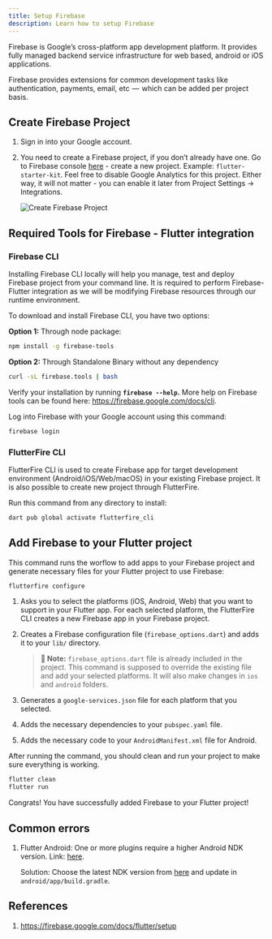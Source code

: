 ```yaml
---
title: Setup Firebase
description: Learn how to setup Firebase
---
```


Firebase is Google’s cross-platform app development platform. It provides fully managed backend service infrastructure for web based, android or iOS applications.

Firebase provides extensions for common development tasks like authentication, payments, email, etc  —  which can be added per project basis.

## Create Firebase Project

1. Sign in into your Google account.
2. You need to create a Firebase project, if you don’t already have one. Go to Firebase console [here](https://console.firebase.google.com/) - create a new project. Example: `flutter-starter-kit`. Feel free to disable Google Analytics for this project. Either way, it will not matter - you can enable it later from Project Settings → Integrations.

    <Image src={gsignin} alt="Create Firebase Project" />

## Required Tools for Firebase - Flutter integration

### Firebase CLI

Installing Firebase CLI locally will help you manage, test and deploy Firebase project from your command line. It is required to perform Firebase-Flutter integration as we will be modifying Firebase resources through our runtime environment.

To download and install Firebase CLI, you have two options:

**Option 1:** Through node package:
```bash
npm install -g firebase-tools
```

**Option 2:** Through Standalone Binary without any dependency

```bash
curl -sL firebase.tools | bash
```

Verify your installation by running **`firebase --help`.** More help on Firebase tools can be found here: https://firebase.google.com/docs/cli.

Log into Firebase with your Google account using this command:

```bash
firebase login
```

### FlutterFire CLI

FlutterFire CLI is used to create Firebase app for target development environment (Android/iOS/Web/macOS) in your existing Firebase project. It is also possible to create new project through FlutterFire.

Run this command from any directory to install:

```bash
dart pub global activate flutterfire_cli
```

## Add Firebase to your Flutter project

This command runs the worflow to add apps to your Firebase project and generate necessary files for your Flutter project to use Firebase:
```bash
flutterfire configure
```

1. Asks you to select the platforms (iOS, Android, Web) that you want to support in your Flutter app. For each selected platform, the FlutterFire CLI creates a new Firebase app in your Firebase project.
2. Creates a Firebase configuration file (`firebase_options.dart`) and adds it to your `lib/` directory. 

    > **👋 Note:** `firebase_options.dart` file is already included in the project. This command is supposed to override the existing file and add your selected platforms. It will also make changes in `ios` and `android` folders.

3. Generates a `google-services.json` file for each platform that you selected.
4. Adds the necessary dependencies to your `pubspec.yaml` file.
5. Adds the necessary code to your `AndroidManifest.xml` file for Android.

After running the command, you should clean and run your project to make sure everything is working.

```bash
flutter clean
flutter run
```

Congrats! You have successfully added Firebase to your Flutter project!

## Common errors
1. Flutter Android: One or more plugins require a higher Android NDK version. Link: [here](https://stackoverflow.com/questions/73032815/flutter-android-one-or-more-plugins-require-a-higher-android-ndk-version).
    
    Solution: Choose the latest NDK version from [here](https://developer.android.com/ndk/downloads) and update in `android/app/build.gradle`.

## References
1. https://firebase.google.com/docs/flutter/setup
